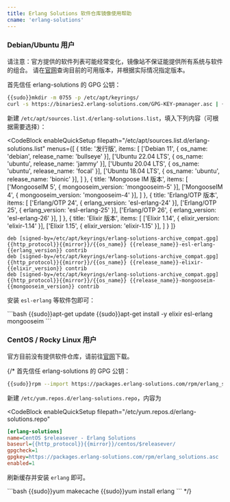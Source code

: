 ```yaml
---
title: Erlang Solutions 软件仓库镜像使用帮助
cname: 'erlang-solutions'
---
```


### Debian/Ubuntu 用户

请注意：官方提供的软件列表可能经常变化，镜像站不保证能提供所有系统与软件的组合。
请在[官网](https://www.erlang-solutions.com/downloads/)查询目前的可用版本，并根据实际情况指定版本。

首先信任 erlang-solutions 的 GPG 公钥：

<CodeBlock>

```bash
{{sudo}}mkdir -m 0755 -p /etc/apt/keyrings/
curl -s https://binaries2.erlang-solutions.com/GPG-KEY-pmanager.asc | {{sudo}}gpg --dearmor -o /etc/apt/keyrings/erlang-solutions-archive_compat.gpg
```

</CodeBlock>

新建 `/etc/apt/sources.list.d/erlang-solutions.list`，填入下列内容（可根据需要选择）：

<CodeBlock
  enableQuickSetup
  filepath="/etc/apt/sources.list.d/erlang-solutions.list"
  menus={[
    {
      title: '发行版',
      items: [
        ['Debian 11', { os_name: 'debian', release_name: 'bullseye' }],
        ['Ubuntu 22.04 LTS', { os_name: 'ubuntu', release_name: 'jammy' }],
        ['Ubuntu 20.04 LTS', { os_name: 'ubuntu', release_name: 'focal' }],
        ['Ubuntu 18.04 LTS', { os_name: 'ubuntu', release_name: 'bionic' }],
      ]
    },
    {
      title: 'Mongoose IM 版本',
      items: [
        ['MongooseIM 5', { mongooseim_version: 'mongooseim-5' }],
        ['MongooseIM 4', { mongooseim_version: 'mongooseim-4' }],
      ]
    },
    {
      title: 'Erlang/OTP 版本',
      items: [
        ['Erlang/OTP 24', { erlang_version: 'esl-erlang-24' }],
        ['Erlang/OTP 25', { erlang_version: 'esl-erlang-25' }],
        ['Erlang/OTP 26', { erlang_version: 'esl-erlang-26' }],
      ]
    },
    {
      title: 'Elixir 版本',
      items: [
        ['Elixir 1.14', { elixir_version: 'elixir-1.14' }],
        ['Elixir 1.15', { elixir_version: 'elixir-1.15' }],
      ]
    }
  ]}
>

```properties
deb [signed-by=/etc/apt/keyrings/erlang-solutions-archive_compat.gpg] {{http_protocol}}{{mirror}}/{{os_name}} {{release_name}}-esl-erlang-{{erlang_version}} contrib
deb [signed-by=/etc/apt/keyrings/erlang-solutions-archive_compat.gpg] {{http_protocol}}{{mirror}}/{{os_name}} {{release_name}}-elixir-{{elixir_version}} contrib
deb [signed-by=/etc/apt/keyrings/erlang-solutions-archive_compat.gpg] {{http_protocol}}{{mirror}}/{{os_name}} {{release_name}}-mongooseim-{{mongooseim_version}} contrib
```

</CodeBlock>


安装 `esl-erlang` 等软件包即可：

<CodeBlock>
```bash
{{sudo}}apt-get update
{{sudo}}apt-get install -y elixir esl-erlang mongooseim
```
</CodeBlock>

### CentOS / Rocky Linux 用户

官方目前没有提供软件仓库，请前往[官网](https://www.erlang-solutions.com/downloads/)下载。

{/* 首先信任 erlang-solutions 的 GPG 公钥：

```bash
{{sudo}}rpm --import https://packages.erlang-solutions.com/rpm/erlang_solutions.asc
```

新建 `/etc/yum.repos.d/erlang-solutions.repo`，内容为

<CodeBlock
  enableQuickSetup
  filepath="/etc/yum.repos.d/erlang-solutions.repo"
>

```ini
[erlang-solutions]
name=CentOS $releasever - Erlang Solutions
baseurl={{http_protocol}}{{mirror}}/centos/$releasever/
gpgcheck=1
gpgkey=https://packages.erlang-solutions.com/rpm/erlang_solutions.asc
enabled=1
```

</CodeBlock>

刷新缓存并安装 `erlang` 即可。

<CodeBlock>
```bash
{{sudo}}yum makecache
{{sudo}}yum install erlang
```
</CodeBlock> */}
